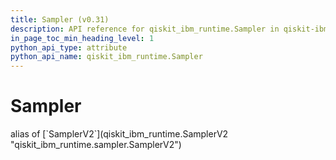 ```yaml
---
title: Sampler (v0.31)
description: API reference for qiskit_ibm_runtime.Sampler in qiskit-ibm-runtime v0.31
in_page_toc_min_heading_level: 1
python_api_type: attribute
python_api_name: qiskit_ibm_runtime.Sampler
---
```


# Sampler

<Attribute id="qiskit_ibm_runtime.Sampler" isDedicatedPage={true} github="https://github.com/Qiskit/qiskit-ibm-runtime/tree/stable/0.31/qiskit_ibm_runtime/sampler.py#L46-L139">
  alias of [`SamplerV2`](qiskit_ibm_runtime.SamplerV2 "qiskit_ibm_runtime.sampler.SamplerV2")
</Attribute>


